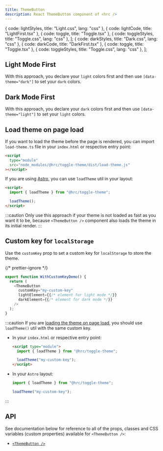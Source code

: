 ```yaml
---
title: ThemeButton
description: React ThemeButton component of <hrc />
---
```



  { code: lightStyles, title: "Light.css", lang: "css" },
  { code: lightCode, title: "LightFirst.tsx" },
  { code: toggle, title: "Toggle.tsx" },
  { code: toggleStyles, title: "Toggle.css", lang: "css" },
];
  { code: darkStyles, title: "Dark.css", lang: "css" },
  { code: darkCode, title: "DarkFirst.tsx" },
  { code: toggle, title: "Toggle.tsx" },
  { code: toggleStyles, title: "Toggle.css", lang: "css" },
];

## Light Mode First

With this approach, you declare your `light` colors first and then use
`[data-theme="dark"]` to set your `dark` colors.

<Demo>
  <LightFirst client:only="react" />
</Demo>

<MultiSourceCode sources={lightSources} />

## Dark Mode First

With this approach, you declare your `dark` colors first and then use
`[data-theme="light"]` to set your `light` colors.

<Demo>
  <DarkFirst client:only="react" />
</Demo>

<MultiSourceCode sources={darkSources} />

## Load theme on page load

If you want to load the theme before the page is rendered, you can import
`load-theme.ts` file in your `index.html` or respective entry point:

```html
<script
  type="module"
  src="node_modules/@hrc/toggle-theme/dist/load-theme.js"
></script>
```

If you are using [Astro](https://astro.build/), you can use `loadTheme` util
in your layout:

```html
<script>
  import { loadTheme } from "@hrc/toggle-theme";

  loadTheme();
</script>
```

:::caution
Only use this approach if your theme is not loaded as fast as you want it to be,
because `<ThemeButton />` component also loads the theme in its initial render.
:::

## Custom key for `localStorage`

Use the `customKey` prop to set a custom key for `localStorage` to store the
theme.

{/* prettier-ignore */}
```js
export function WithCustomKeyDemo() {
  return (
    <ThemeButton
      customKey="my-custom-key"
      lightElement={{/* element for light mode */}}
      darkElement={{/* element for dark mode */}}
    />
  );
}
```

:::caution
If you are [loading the theme on page load](#load-theme-on-page-load), you
should use `loadTheme()` util with the same custom key.

- In your `index.html` or respective entry point:

  ```html
  <script type="module">
    import { loadTheme } from "@hrc/toggle-theme";

    loadTheme("my-custom-key");
  </script>
  ```

- In your `Astro` layout:

  ```js
  import { loadTheme } from "@hrc/toggle-theme";

  loadTheme("my-custom-key");
  ```

:::

## API

See documentation below for reference to all of the props, classes and CSS
variables (custom properties) available for `<ThemeButton />`:

- [`<ThemeButton />`](/hrc/api/theme-button)
